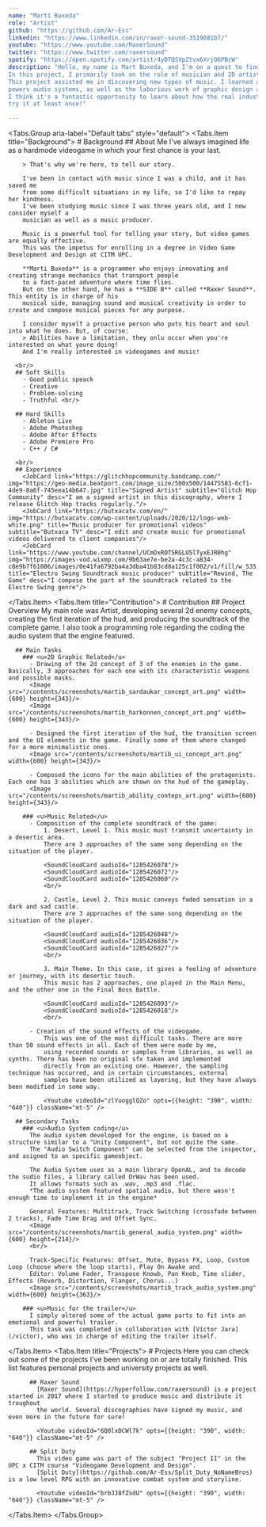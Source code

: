 ```yaml
---
name: "Martí Buxeda"
role: "Artist"
github: "https://github.com/Ar-Ess"
linkedin: "https://www.linkedin.com/in/raxer-sound-3519081b7/"
youtube: "https://www.youtube.com/RaxerSound"
twitter: "https://www.twitter.com/raxersound"
spotify: "https://open.spotify.com/artist/4yDTQSVpZtvx6XrjO6PBcW"
description: "Hello, my name is Mart Buxeda, and I'm on a quest to find absolute silence!
In this project, I primarily took on the role of musician and 2D artist, but I also did some coding. 
This project assisted me in discovering new types of music. I learned a lot about the code that 
powers audio systems, as well as the laborious work of graphic design and concept art
I think it's a fantastic opportunity to learn about how the real industry operate, and everyone should 
try it at least once!"

---
```


<Tabs.Group aria-label="Default tabs" style="default">
  <Tabs.Item title="Background">
    # Background
      ## About Me
        I've always imagined life as a hardmode videogame in which your first chance is your last.

        > That's why we're here, to tell our story.

        I've been in contact with music since I was a child, and it has saved me 
        from some difficult situations in my life, so I'd like to repay her kindness. 
        I've been studying music since I was three years old, and I now consider myself a 
        musician as well as a music producer. 
        
        Music is a powerful tool for telling your story, but video games are equally effective. 
        This was the impetus for enrolling in a degree in Video Game Development and Design at CITM UPC.
        
        **Marti Buxeda** is a programmer who enjoys innovating and creating strange mechanics that transport people 
        to a fast-paced adventure where time flies. 
        But on the other hand, he has a **SIDE B** called **Raxer Sound**. This entity is in charge of his 
        musical side, managing sound and musical creativity in order to create and compose musical pieces for any purpose.

        I consider myself a proactive person who puts his heart and soul into what he does. But, of course:
        > Abilities have a limitation, they onlu occur when you're interested on what youre doing!
        And I'm really interested in videogames and music!
      
      <br/>
      ## Soft Skills
        - Good public speack 
        - Creative
        - Problem-solving
        - Truthful <br/>

      ## Hard Skills
        - Ableton Live
        - Adobe Photoshop
        - Adobe After Effects
        - Adobe Premiere Pro
        - C++ / C#
      
      <br/>
      ## Experience
        <JobCard link="https://glitchhopcommunity.bandcamp.com/" img="https://geo-media.beatport.com/image_size/500x500/14475583-6cf1-4de9-8a6f-745eea14b647.jpg" title="Signed Artist" subtitle="Glitch Hop Community" desc="I am a signed artist in this discography, where I release Glitch Hop tracks regularly."/>
        <JobCard link="https://butxacatv.com/en/" img="https://butxacatv.com/wp-content/uploads/2020/12/logo-web-white.png" title="Music producer for promotional videos" subtitle="Butxaca TV" desc="I edit and create music for promotional videos delivered to client companies"/>
        <JobCard link="https://www.youtube.com/channel/UCmDxROTSRGLU5lTyxEJR0hg" img="https://images-vod.wixmp.com/9b63ae7e-be2a-4c3c-a834-c8e9b7f61086/images/0e41fa6792ba4a3dba41b83cd8a125c1f002/v1/fill/w_535,h_301,q_85,usm_0.66_1.00_0.01/file.jpg" title="Electro Swing Soundtrack music producer" subtitle="Rewind, The Game" desc="I compose the part of the soundtrack related to the Electro Swing genre"/>
        
  </Tabs.Item>
  <Tabs.Item title="Contribution">
    # Contribution
      ## Project Overview
        My main role was Artist, developing several 2d enemy concepts, creating the first iteration of the
        hud, and producing the soundtrack of the complete game. I also took a programming role regarding the
        coding the audio system that the engine featured.

      ## Main Tasks
        ### <u>2D Graphic Related</u>
          - Drawing of the 2d concept of 3 of the enemies in the game. Basically, 3 approaches for each one with its characteristic weapons and possible masks.
          <Image src="/contents/screenshots/martib_sardaukar_concept_art.png" width={600} height={343}/>
          <Image src="/contents/screenshots/martib_harkonnen_concept_art.png" width={600} height={343}/>

          - Designed the first iteration of the hud, the transition screen and the UI elements in the game. Finally some of them where changed for a more minimalistic ones.
          <Image src="/contents/screenshots/martib_ui_concept_art.png" width={600} height={343}/>

          - Composed the icons for the main abilities of the protagonists. Each one has 3 abilities which are shown on the hud of the gameplay.
          <Image src="/contents/screenshots/martib_ability_conteps_art.png" width={600} height={343}/>

        ### <u>Music Related</u>
          - Composition of the complete soundtrack of the game: 
              1. Desert, Level 1. This music must transmit uncertainty in a desertic area. 
              There are 3 approaches of the same song depending on the situation of the player.

              <SoundCloudCard audioId="1285426078"/>
              <SoundCloudCard audioId="1285426072"/>
              <SoundCloudCard audioId="1285426060"/>
              <br/>

              2. Castle, Level 2. This music conveys faded sensation in a dark and sad castle. 
              There are 3 approaches of the same song depending on the situation of the player.

              <SoundCloudCard audioId="1285426048"/>
              <SoundCloudCard audioId="1285426036"/>
              <SoundCloudCard audioId="1285426027"/>
              <br/>

              3. Main Theme. In this case, it gives a feeling of adventure or journey, with its desertic touch.
              This music has 2 approaches, one played in the Main Menu, and the other one in the Final Boss Battle.

              <SoundCloudCard audioId="1285426093"/>
              <SoundCloudCard audioId="1285426018"/>
              <br/>

          - Creation of the sound effects of the videogame.
              This was one of the most difficult tasks. There are more than 50 sound effects in all. Each of them were made by me, 
              using recorded sounds or samples from libraries, as well as synths. There has been no original sfx taken and implemented 
              directly from an existing one. However, the sampling technique has occurred, and in certain circumstances, external 
              samples have been utilized as layering, but they have always been modified in some way.

              <Youtube videoId="zlYuogglQZo" opts={{height: "390", width: "640"}} className="mt-5" />

      ## Secondary Tasks
        ### <u>Audio System coding</u>
          The audio system developed for the engine, is based on a structure similar to a "Unity Component", but not quite the same. 
          The "Audio Switch Component" can be selected from the inspector, and asigned to an specific gameobject.
          
          The Audio System uses as a main library OpenAL, and to decode the sudio files, a library called DrWav has been used.
          It allows formats such as .wav, .mp3 and .flac. 
          *The audio system featured spatial audio, but there wasn't enough time to implement it in the engine*

          General Features: Multitrack, Track Switching (crossfade between 2 tracks), Fade Time Drag and Offset Sync.
          <Image src="/contents/screenshots/martib_general_audio_system.png" width={600} height={214}/>
          <br/>

          Track-Specific Features: Offset, Mute, Bypass FX, Loop, Custom Loop (choose where the loop starts), Play On Awake and 
          Editor: Volume Fader, Transpose Knowb, Pan Knob, Time slider, Effects (Reverb, Distortion, Flanger, Chorus...)
          <Image src="/contents/screenshots/martib_track_audio_system.png" width={600} height={363}/>

        ### <u>Music for the trailer</u>
          I simply altered some of the actual game parts to fit into an emotional and powerful trailer.
          This task was completed in collaboration with [Víctor Jara](/victor), who was in charge of editing the trailer itself.

  </Tabs.Item>
  <Tabs.Item title="Projects">
     # Projects
        Here you can check out some of the projects I've been working on or are totally finished.
        This list features personal projects and university projects as well.

          ## Raxer Sound
            [Raxer Sound](https://hyperfollow.com/raxersound) is a project started in 2017 where I started to produce music and distribute it troughout
            the world. Several discographies have signed my music, and even more in the future for sure!

            <Youtube videoId="6Q0lxDCWl7k" opts={{height: "390", width: "640"}} className="mt-5" />

          ## Split Duty
            This video game was part of the subject "Project II" in the UPC x CITM course "Videogame Development and Design".
            [Split Duty](https://github.com/Ar-Ess/Split_Duty_NoNameBros) is a low level RPG with an innovative combat system and storyline.

            <Youtube videoId="brbJJ8fZsdU" opts={{height: "390", width: "640"}} className="mt-5" />

  </Tabs.Item>
</Tabs.Group>
